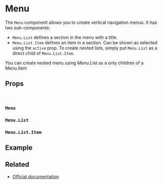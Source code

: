 
<Meta title="Components/Menu" />

# Menu

The `Menu` component allows you to create vertical navigation menus. It has two sub-components:

- `Menu.List` defines a section in the menu with a title.
- `Menu.List.Item` defines an item in a section. Can be shown as selected using the `active` prop.
  To create nested lists, simply put `Menu.List` as a direct child of `Menu.List.Item`.

<Message color="info">
  <Message.Body>
    You can create nested menu using Menu.List as a only children of a Menu.Item
  </Message.Body>
</Message>

## Props

<br />

### `Menu`

<ArgsTable of={Menu} />

### `Menu.List`

<ArgsTable of={Menu.List} />

### `Menu.List.Item`

<ArgsTable of={Menu.List.Item} />

## Example 

<Canvas>
  <Story story={stories.BasicUsage} name="Menu" />
</Canvas>


## Related

- [Official documentation](https://bulma.io/documentation/components/menu/)